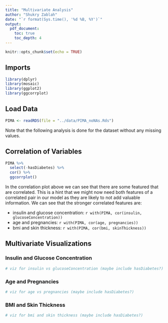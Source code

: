 ```yaml
---
title: "Multivariate Analysis"
author: "Shukry Zablah"
date: "`r format(Sys.time(), '%d %B, %Y')`"
output:
  pdf_document: 
    toc: true
    toc_depth: 4
---
```


```r
knitr::opts_chunk$set(echo = TRUE)
```

## Imports

```r
library(dplyr)
library(mosaic)
library(ggplot2)
library(ggcorrplot)
```

## Load Data

```r
PIMA <- readRDS(file = "../data/PIMA_noNAs.Rds")
```

Note that the following analysis is done for the dataset without any missing values. 

## Correlation of Variables

```r
PIMA %>%
  select(-hasDiabetes) %>%
  cor() %>% 
  ggcorrplot()
```

In the correlation plot above we can see that there are some featured that are correlated. This is a hint that we might now need both features of a correlated pair in our model as they are likely to not add valuable information. We can see that the stronger correlated features are: 

- insulin and glucose concentration:  `r with(PIMA, cor(insulin, glucoseConcentration))`
- age and pregnancies:  `r with(PIMA, cor(age, pregnancies))`
- bmi and skin thickness:  `r with(PIMA, cor(bmi, skinThickness))`

## Multivariate Visualizations

### Insulin and Glucose Concentration

```r
# viz for insulin vs glucoseConcentration (maybe include hasDiabetes?)
```

### Age and Pregnancies

```r
# viz for age vs pregnancies (maybe include hasDiabetes?) 
```

### BMI and Skin Thickness

```r
# viz for bmi and skin thickness (maybe include hasDiabetes?)
```

